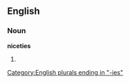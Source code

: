 ==English==

===Noun===
'''niceties'''

# {{plural of|[[nicety]]}}

[[Category:English plurals ending in "-ies"]]